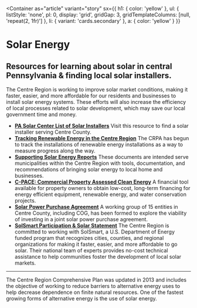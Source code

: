 
<Container
  as="article"
  variant="story"
  sx={{
    h1: { color: 'yellow' },
    ul: {
      listStyle: 'none',
      pl: 0,
      display: 'grid',
      gridGap: 3,
      gridTemplateColumns: [null, 'repeat(2, 1fr)']
    },
    li: { variant: 'cards.secondary' },
    a: { color: 'yellow' }
  }}
>

# Solar Energy

## Resources for learning about solar in central Pennsylvania & finding local solar installers.

The Centre Region is working to improve solar market conditions, making it faster, easier, and more affordable for our residents and businesses to install solar energy systems. These efforts will also increase the efficiency of local processes related to solar development, which may save our local government time and money.

- **[PA Solar Center List of Solar Installers](http://pasolarcenter.org/qualified-solar-developer-directory/)**
  Visit this resource to find a solar installer serving Centre County.
- **[Tracking Renewable Energy in the Centre Region](https://www.crcog.net/index.asp?SEC={B594F84F-1F84-4C8B-A2FF-D2CA54E55857})**
  The CRPA has begun to track the installations of renewable energy installations as a way to measure progress along the way.
- **[Supporting Solar Energy Reports](https://www.crcog.net/index.asp?SEC={1707768B-6DE4-4296-BA60-03F09E0D2483})**
  These documents are intended serve municipalities within the Centre Region with tools, documentation, and recommendations of bringing solar energy to local home and businesses.
- **[C-PACE: Commercial Property Assessed Clean Energy](https://www.crcog.net/index.asp?SEC=31CFE584-29C0-4789-A5EE-E96C14D8F6FC&DE=F57F37F9-480C-42DD-A26D-2C06152573E2)**
  A financial tool available for property owners to obtain low-cost, long-term financing for energy efficient equipment, renewable energy, and water conservation projects.
- **[Solar Power Purchase Agreement](https://www.crcog.net/index.asp?SEC={6CD612BA-3193-4763-9A6F-A5A490E4C980})**
  A working group of 15 entities in Centre County, including COG, has been formed to explore the viability of investing in a joint solar power purchase agreement.
- **[SolSmart Participation & Solar Statement](https://www.crcog.net/index.asp?SEC={67A39BAA-0E69-4B54-9D85-E58A1A98F94D})**
  The Centre Region is committed to working with SolSmart, a U.S. Department of Energy funded program that recognizes cities, counties, and regional organizations for making it faster, easier, and more affordable to go solar. Their national team of experts provides no-cost technical assistance to help communities foster the development of local solar markets.

---

The Centre Region Comprehensive Plan was updated in 2013 and includes the objective of working to reduce barriers to alternative energy uses to help decrease dependence on finite natural resources. One of the fastest growing forms of alternative energy is the use of solar energy.

</Container>
